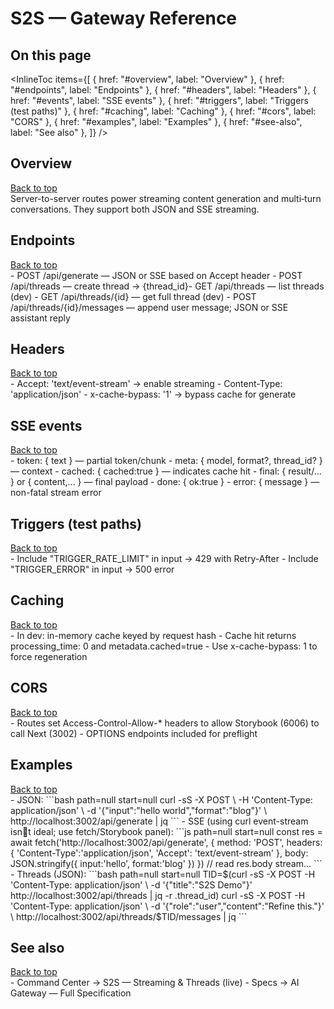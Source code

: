 

# S2S — Gateway Reference

<a id="top"></a>

<Meta title="Specs/S2S — Gateway Reference" />

## On this page

<InlineToc
  items={[
    { href: "#overview", label: "Overview" },
    { href: "#endpoints", label: "Endpoints" },
    { href: "#headers", label: "Headers" },
    { href: "#events", label: "SSE events" },
    { href: "#triggers", label: "Triggers (test paths)" },
    { href: "#caching", label: "Caching" },
    { href: "#cors", label: "CORS" },
    { href: "#examples", label: "Examples" },
    { href: "#see-also", label: "See also" },
  ]}
/>

## Overview

<div style={{ textAlign: "right" }}>
  <a href="#top">Back to top</a>
</div>
Server-to-server routes power streaming content generation and multi‑turn conversations. They
support both JSON and SSE streaming.

## Endpoints

<div style={{ textAlign: "right" }}>
  <a href="#top">Back to top</a>
</div>
- POST /api/generate — JSON or SSE based on Accept header - POST /api/threads — create thread →
{thread_id}- GET /api/threads — list threads (dev) - GET /api/threads/{id} — get full thread (dev) -
POST /api/threads/{id}/messages — append user message; JSON or SSE assistant reply

## Headers

<div style={{ textAlign: "right" }}>
  <a href="#top">Back to top</a>
</div>
- Accept: 'text/event-stream' → enable streaming - Content-Type: 'application/json' -
x-cache-bypass: '1' → bypass cache for generate

## SSE events

<div style={{ textAlign:'right' }}><a href="#top">Back to top</a></div>
- token: { text } — partial token/chunk
- meta: { model, format?, thread_id? } — context
- cached: { cached:true } — indicates cache hit
- final: { result/... } or { content,... } — final payload
- done: { ok:true }
- error: { message } — non-fatal stream error

## Triggers (test paths)

<div style={{ textAlign: "right" }}>
  <a href="#top">Back to top</a>
</div>
- Include "TRIGGER_RATE_LIMIT" in input → 429 with Retry-After - Include "TRIGGER_ERROR" in input →
500 error

## Caching

<div style={{ textAlign: "right" }}>
  <a href="#top">Back to top</a>
</div>
- In dev: in-memory cache keyed by request hash - Cache hit returns processing_time: 0 and
metadata.cached=true - Use x-cache-bypass: 1 to force regeneration

## CORS

<div style={{ textAlign: "right" }}>
  <a href="#top">Back to top</a>
</div>
- Routes set Access-Control-Allow-* headers to allow Storybook (6006) to call Next (3002) - OPTIONS
endpoints included for preflight

## Examples

<div style={{ textAlign:'right' }}><a href="#top">Back to top</a></div>
- JSON:
```bash path=null start=null
curl -sS -X POST \
  -H 'Content-Type: application/json' \
  -d '{"input":"hello world","format":"blog"}' \
  http://localhost:3002/api/generate | jq
```
- SSE (using curl event-stream isnt ideal; use fetch/Storybook panel):
```js path=null start=null
const res = await fetch('http://localhost:3002/api/generate', {
  method: 'POST',
  headers: { 'Content-Type':'application/json', 'Accept': 'text/event-stream' },
  body: JSON.stringify({ input:'hello', format:'blog' }) })
// read res.body stream...
```
- Threads (JSON):
```bash path=null start=null
TID=$(curl -sS -X POST -H 'Content-Type: application/json' \
  -d '{"title":"S2S Demo"}' http://localhost:3002/api/threads | jq -r .thread_id)
curl -sS -X POST -H 'Content-Type: application/json' \
  -d '{"role":"user","content":"Refine this."}' \
  http://localhost:3002/api/threads/$TID/messages | jq
```

## See also

<div style={{ textAlign: "right" }}>
  <a href="#top">Back to top</a>
</div>
- Command Center → S2S — Streaming & Threads (live) - Specs → AI Gateway — Full Specification

<LastUpdated file="src/stories/S2SReference.stories.mdx" />
